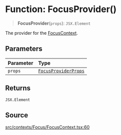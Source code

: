 # Function: FocusProvider()

> **FocusProvider**(`props`): `JSX.Element`

The provider for the [FocusContext](/api/latest/variables/FocusContext.mdx).

## Parameters

| Parameter | Type |
| :------ | :------ |
| `props` | [`FocusProviderProps`](/api/latest/type-aliases/FocusProviderProps.mdx) |

## Returns

`JSX.Element`

## Source

[src/contexts/Focus/FocusContext.tsx:60](https://github.com/gpbl/react-day-picker/blob/6515ed496/src/contexts/Focus/FocusContext.tsx#L60)
